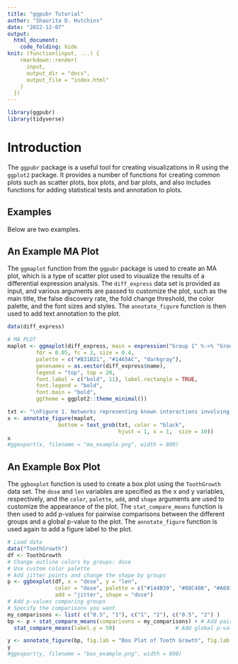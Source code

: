 ```yaml
---
title: "ggpubr Tutorial"
author: "Shaurita D. Hutchins"
date: "2022-12-07"
output:
  html_document:
    code_folding: hide
knit: (function(input, ...) {
    rmarkdown::render(
      input,
      output_dir = "docs",
      output_file = "index.html"
    )
  })
---
```


```r
library(ggpubr)
library(tidyverse)
```
# Introduction

The `ggpubr` package is a useful tool for creating visualizations in R using the `ggplot2` package. It provides a number of functions for creating common plots such as scatter plots, box plots, and bar plots, and also includes functions for adding statistical tests and annotation to plots.

## Examples

Below are two examples.

## An Example MA Plot

The `ggmaplot` function from the `ggpubr` package is used to create an MA plot, which is a type of scatter plot used to visualize the results of a differential expression analysis. The `diff_express` data set is provided as input, and various arguments are passed to customize the plot, such as the main title, the false discovery rate, the fold change threshold, the color palette, and the font sizes and styles. The `annotate_figure` function is then used to add text annotation to the plot.


```r
data(diff_express)

# MA PLOT
maplot <- ggmaplot(diff_express, main = expression("Group 1" %->% "Group 2"),
         fdr = 0.05, fc = 2, size = 0.4,
         palette = c("#B31B21", "#1465AC", "darkgray"),
         genenames = as.vector(diff_express$name),
         legend = "top", top = 20,
         font.label = c("bold", 11), label.rectangle = TRUE,
         font.legend = "bold",
         font.main = "bold",
         ggtheme = ggplot2::theme_minimal())

txt <- "\nFigure 1. Networks representing known interactions involving miR-29 and miR-204 related to PAH. The green arrows depict activation,whereas the lines show inhibition."
x <- annotate_figure(maplot,
                bottom = text_grob(txt, color = "black",
                                   hjust = 1, x = 1,  size = 10))
x
#ggexport(x, filename = "ma_example.png", width = 800)
```

## An Example Box Plot

The `ggboxplot` function is used to create a box plot using the `ToothGrowth` data set. The `dose` and `len` variables are specified as the x and y variables, respectively, and the `color`, `palette`, `add`, and `shape` arguments are used to customize the appearance of the plot. The `stat_compare_means` function is then used to add p-values for pairwise comparisons between the different groups and a global p-value to the plot. The `annotate_figure` function is used again to add a figure label to the plot.

```r
# Load data
data("ToothGrowth")
df <- ToothGrowth
# Change outline colors by groups: dose
# Use custom color palette
# Add jitter points and change the shape by groups
p <- ggboxplot(df, x = "dose", y = "len",
               color = "dose", palette = c("#144B39", "#88C408", "#A69363"),
               add = "jitter", shape = "dose")
# Add p-values comparing groups
# Specify the comparisons you want
my_comparisons <- list( c("0.5", "1"), c("1", "2"), c("0.5", "2") )
bp <- p + stat_compare_means(comparisons = my_comparisons) + # Add pairwise comparisons p-value
  stat_compare_means(label.y = 50)                   # Add global p-value

y <- annotate_figure(bp, fig.lab = "Box Plot of Tooth Growth", fig.lab.pos = "top.left", fig.lab.face = "bold")
y
#ggexport(y, filename = "box_example.png", width = 800)
```
